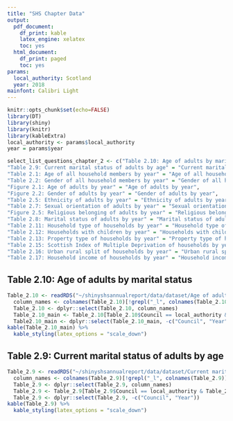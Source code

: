 ```yaml
---
title: "SHS Chapter Data"
output:
  pdf_document:
    df_print: kable
    latex_engine: xelatex
    toc: yes
  html_document:
    df_print: paged
    toc: yes
params:
  local_authority: Scotland
  year: 2018
mainfont: Calibri Light
---
```


```r
knitr::opts_chunk$set(echo=FALSE)
library(DT)
library(shiny)
library(knitr)
library(kableExtra)
local_authority <- params$local_authority
year = params$year

select_list_questions_chapter_2 <- c("Table 2.10: Age of adults by marital status" = "Age of adults by marital status",
"Table 2.9: Current marital status of adults by age" = "Current marital status of adults by age",
"Table 2.1: Age of all household members by year" = "Age of all household members by year",
"Table 2.2: Gender of all household members by year" = "Gender of all household members by year",
"Figure 2.1: Age of adults by year" = "Age of adults by year",
"Figure 2.2: Gender of adults by year" = "Gender of adults by year",
"Table 2.5: Ethnicity of adults by year" = "Ethnicity of adults by year",
"Table 2.7: Sexual orientation of adults by year" = "Sexual orientation of adults by year",
"Figure 2.5: Religious belonging of adults by year" = "Religious belonging of adults by year",
"Table 2.8: Marital status of adults by year" = "Marital status of adults by year",
"Table 2.11: Household type of households by year" = "Household type of households by year",
"Table 2.12: Households with children by year" = "Households with children by year",
"Table 2.13: Property type of households by year" = "Property type of households by year",
"Table 2.15: Scottish Index of Multiple Deprivation of households by year" = "Scottish Index of Multiple Deprivation of households by year",
"Table 2.16: Urban rural split of households by year" = "Urban rural split of households by year",
"Table 2.17: Household income of households by year" = "Household income of households by year")
```

## Table 2.10: Age of adults by marital status

```r
Table_2.10 <- readRDS("~/shinyshsannualreport/data/dataset/Age of adults by marital status.Rds")
  column_names <- colnames(Table_2.10)[!grepl("_l", colnames(Table_2.10)) & !grepl("_u", colnames(Table_2.10))]
  Table_2.10 <- dplyr::select(Table_2.10, column_names)
  Table_2.10_main <- Table_2.10[Table_2.10$Council == local_authority & Table_2.10$Year == year,]
  Table2.10_main <- dplyr::select(Table_2.10_main, -c("Council", "Year"))
kable(Table_2.10_main) %>%
  kable_styling(latex_options = "scale_down")
```

## Table 2.9: Current marital status of adults by age

```r
Table_2.9 <- readRDS("~/shinyshsannualreport/data/dataset/Current marital status of adults by age.Rds")
  column_names <- colnames(Table_2.9)[!grepl("_l", colnames(Table_2.9)) & !grepl("_u", colnames(Table_2.9))]
  Table_2.9 <- dplyr::select(Table_2.9, column_names)
  Table_2.9 <- Table_2.9[Table_2.9$Council == local_authority & Table_2.9$Year == year,]
  Table_2.9 <- dplyr::select(Table_2.9, -c("Council", "Year"))
kable(Table_2.9) %>%
  kable_styling(latex_options = "scale_down")
```




